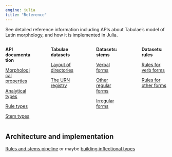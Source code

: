 ```yaml
---
engine: julia
title: "Reference"
---
```


See detailed reference information including APIs about Tabulae's model of Latin morphology, and how it is implemented in Julia.



:::: {.columns}

::: {.column width="20%"}
**API documentation**

[Morphological properties](./properties.qmd)

[Analytical types](./analytical_types.qmd)

[Rule types](./ruletypes.qmd)

[Stem types](./stemtypes.qmd)

:::

::: {.column width="5%"}
<!-- empty column to create gap -->
:::

::: {.column width="20%"}

**Tabulae datasets**

[Layout of directories](./file_layout.qmd)

[The URN registry](./urnregistries.qmd)

:::

::: {.column width="5%"}
<!-- empty column to create gap -->
:::

::: {.column width="20%"}

**Datasets: stems**

[Verbal forms](./fileformat-verbs.qmd)

[Other regular forms](./fileformat-others.qmd)


[Irregular forms](./fileformat-irregulars.qmd)


:::

::: {.column width="5%"}
<!-- empty column to create gap -->
:::

::: {.column width="20%"}

**Datasets: rules**

[Rules for verb forms](./fileformat-verbrules.qmd)

[Rules for other forms](./fileformat-otherrules.qmd)

:::

::::


## Architecture and implementation

[Rules and stems pipeline](./architecture/rules-stems-pipeline.qmd) or maybe [building inflectional types](./architecture/building-types.qmd)